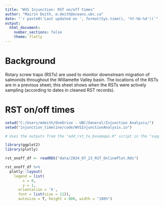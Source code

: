 ```yaml
---
title: "WVS Injunction: RST on/off times"
author: "Mairin Deith, m.deith@oceans.ubc.ca"
date: "`r paste0('Last updated on ', format(Sys.time(), '%Y-%b-%d'))`"
output:
  html_document:
    number_sections: false
    theme: flatly
---
```


# Background 

Rotary screw traps (RSTs) are used to monitor downstream migration of salmonids throughout the Willamette Valley basin. 
The locations of the RSTs are in a previous sheet; this sheet shows when the RSTs were actively sampling (according to dates in cleaned RST records).

# RST on/off times

```r
setwd("C:/Users/mdeith/OneDrive - UBC/General/Injunction Analysis/")
setwd("injunction_timeline/code/WVSInjunctionAnalysis.io")

# Uses the outputs from the "add_rst_to_basemaps.R" script in the "supp_code" folder of the website page

library(ggplot2)
library(plotly)

rst_onoff_df <- readRDS("data/2024_07_23_RST_OnlinePlot.Rds")

rst_onoff_df %>%
  plotly::layout(
    legend = list(
        x = 0, 
        y = 1, 
      orientation = 'h', 
      font = list(size = 12)),
      autosize = T, height = 800, width = "100%")
```
